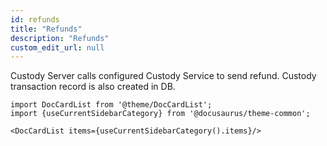 ```yaml
---
id: refunds
title: "Refunds"
description: "Refunds"
custom_edit_url: null
---
```




Custody Server calls configured Custody Service to send refund. Custody transaction record is also created in DB.



```mdx-code-block
import DocCardList from '@theme/DocCardList';
import {useCurrentSidebarCategory} from '@docusaurus/theme-common';

<DocCardList items={useCurrentSidebarCategory().items}/>
```
      